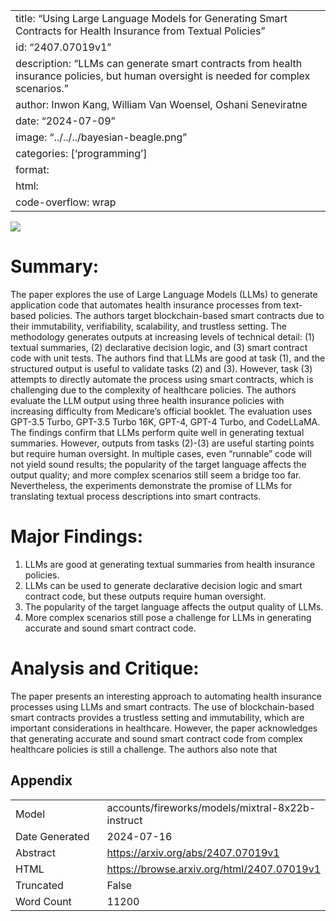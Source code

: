 
---
title: "Using Large Language Models for Generating Smart Contracts for Health Insurance from Textual Policies"
id: "2407.07019v1"
description: "LLMs can generate smart contracts from health insurance policies, but human oversight is needed for complex scenarios."
author: Inwon Kang, William Van Woensel, Oshani Seneviratne
date: "2024-07-09"
image: "../../../bayesian-beagle.png"
categories: ['programming']
format:
  html:
    code-overflow: wrap
---

![](../../../bayesian-beagle.png)

# Summary:

The paper explores the use of Large Language Models (LLMs) to generate application code that automates health insurance processes from text-based policies. The authors target blockchain-based smart contracts due to their immutability, verifiability, scalability, and trustless setting. The methodology generates outputs at increasing levels of technical detail: (1) textual summaries, (2) declarative decision logic, and (3) smart contract code with unit tests. The authors find that LLMs are good at task (1), and the structured output is useful to validate tasks (2) and (3). However, task (3) attempts to directly automate the process using smart contracts, which is challenging due to the complexity of healthcare policies. The authors evaluate the LLM output using three health insurance policies with increasing difficulty from Medicare’s official booklet. The evaluation uses GPT-3.5 Turbo, GPT-3.5 Turbo 16K, GPT-4, GPT-4 Turbo, and CodeLLaMA. The findings confirm that LLMs perform quite well in generating textual summaries. However, outputs from tasks (2)-(3) are useful starting points but require human oversight. In multiple cases, even “runnable” code will not yield sound results; the popularity of the target language affects the output quality; and more complex scenarios still seem a bridge too far. Nevertheless, the experiments demonstrate the promise of LLMs for translating textual process descriptions into smart contracts.

# Major Findings:

1. LLMs are good at generating textual summaries from health insurance policies.
2. LLMs can be used to generate declarative decision logic and smart contract code, but these outputs require human oversight.
3. The popularity of the target language affects the output quality of LLMs.
4. More complex scenarios still pose a challenge for LLMs in generating accurate and sound smart contract code.

# Analysis and Critique:

The paper presents an interesting approach to automating health insurance processes using LLMs and smart contracts. The use of blockchain-based smart contracts provides a trustless setting and immutability, which are important considerations in healthcare. However, the paper acknowledges that generating accurate and sound smart contract code from complex healthcare policies is still a challenge. The authors also note that

## Appendix

|          |          |
|----------|----------|
| Model     | accounts/fireworks/models/mixtral-8x22b-instruct       |
| Date Generated     | 2024-07-16       |
| Abstract | [https://arxiv.org/abs/2407.07019v1](https://arxiv.org/abs/2407.07019v1)        |
| HTML     | [https://browse.arxiv.org/html/2407.07019v1](https://browse.arxiv.org/html/2407.07019v1)       |
| Truncated       | False       |
| Word Count       | 11200       |